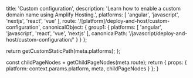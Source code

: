 
  title: 'Custom configuration',
  description: 'Learn how to enable a custom domain name using Amplify Hosting.',
  platforms: [
    'angular',
    'javascript',
    'nextjs',
    'react',
    'vue'
  ],
  route: '/[platform]/deploy-and-host/custom-configuration',
  canonicalObject: {
    group1: {
      platforms: [
        'angular',
        'javascript',
        'react',
        'vue',
        'nextjs'
      ],
      canonicalPath: '/javascript/deploy-and-host/custom-configuration/'
    }
  }
};

  return getCustomStaticPath(meta.platforms);
};

  const childPageNodes = getChildPageNodes(meta.route);
  return {
    props: {
      platform: context.params.platform,
      meta,
      childPageNodes
    }
  };
}

<Overview childPageNodes={props.childPageNodes} />
